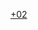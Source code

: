 {{Catnav|頁面分類|历史|歷史學|年代学|千纪}}
{{Catnav|頁面分類|人文學科|歷史學|年代学|千纪}}

{{catmore}}
{{Commonscat|2nd millennium}}

[[Category:千纪|+02]]